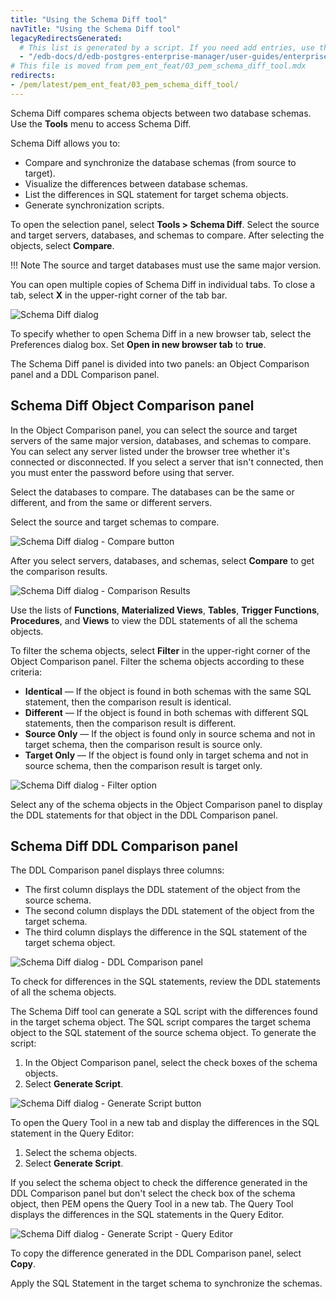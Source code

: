 ```yaml
---
title: "Using the Schema Diff tool"
navTitle: "Using the Schema Diff tool"
legacyRedirectsGenerated:
  # This list is generated by a script. If you need add entries, use the `legacyRedirects` key.
  - "/edb-docs/d/edb-postgres-enterprise-manager/user-guides/enterprise-features-guide/8.0/pem_schema_diff_tool.html"
# This file is moved from pem_ent_feat/03_pem_schema_diff_tool.mdx
redirects:
- /pem/latest/pem_ent_feat/03_pem_schema_diff_tool/
---
```


Schema Diff compares schema objects between two database schemas. Use the **Tools** menu to access Schema Diff.

Schema Diff allows you to:

-   Compare and synchronize the database schemas (from source to target).
-   Visualize the differences between database schemas.
-   List the differences in SQL statement for target schema objects.
-   Generate synchronization scripts.

To open the selection panel, select **Tools > Schema Diff**. Select the source and target servers, databases, and schemas to compare. After selecting the objects, select **Compare**.

!!! Note
    The source and target databases must use the same major version.

You can open multiple copies of Schema Diff in individual tabs. To close a tab, select **X** in the upper-right corner of the tab bar.

![Schema Diff dialog](images/schema_diff_dialog.png)

To specify whether to open Schema Diff in a new browser tab, select the Preferences dialog box. Set **Open in new browser tab** to **true**.

The Schema Diff panel is divided into two panels: an Object Comparison panel and a DDL Comparison panel.

## Schema Diff Object Comparison panel

In the Object Comparison panel, you can select the source and target servers of the same major version, databases, and schemas to compare. You can select any server listed under the browser tree whether it's connected or disconnected. If you select a server that isn't connected, then you must enter the password before using that server.

Select the databases to compare. The databases can be the same or different, and from the same or different servers.

Select the source and target schemas to compare.

![Schema Diff dialog - Compare button](images/schema_diff_compare_button.png)

After you select servers, databases, and schemas, select **Compare** to get the comparison results.

![Schema Diff dialog - Comparison Results](images/schema_diff_comparison_results.png)

Use the lists of **Functions**, **Materialized Views**, **Tables**, **Trigger Functions**, **Procedures**, and **Views** to view the DDL statements of all the schema objects.

To filter the schema objects, select **Filter** in the upper-right corner of the Object Comparison panel. Filter the schema objects according to these criteria:

-   **Identical** &mdash; If the object is found in both schemas with the same SQL statement, then the comparison result is identical.
-   **Different** &mdash; If the object is found in both schemas with different SQL statements, then the comparison result is different.
-   **Source Only** &mdash; If the object is found only in source schema and not in target schema, then the comparison result is source only.
-   **Target Only** &mdash; If the object is found only in target schema and not in source schema, then the comparison result is target only.

![Schema Diff dialog - Filter option](images/schema_diff_filter_option.png)

Select any of the schema objects in the Object Comparison panel to display the DDL statements for that object in the DDL Comparison panel.

## Schema Diff DDL Comparison panel

The DDL Comparison panel displays three columns:

-   The first column displays the DDL statement of the object from the source schema.
-   The second column displays the DDL statement of the object from the target schema.
-   The third column displays the difference in the SQL statement of the target schema object.

![Schema Diff dialog - DDL Comparison panel](images/schema_diff_DDL_comparison.png)

To check for differences in the SQL statements, review the DDL statements of all the schema objects.

The Schema Diff tool can generate a SQL script with the differences found in the target schema object. The SQL script compares the target schema object to the SQL statement of the source schema object. To generate the script:
1.   In the Object Comparison panel, select the check boxes of the schema objects.
1.   Select **Generate Script**.

![Schema Diff dialog - Generate Script button](images/schema_diff_generate_script.png)

To open the Query Tool in a new tab and display the differences in the SQL statement in the Query Editor: 
1.   Select the schema objects.
1.   Select **Generate Script**.

If you select the schema object to check the difference generated in the DDL Comparison panel but don't select the check box of the schema object, then PEM opens the Query Tool in a new tab. The Query Tool displays the differences in the SQL statements in the Query Editor.

![Schema Diff dialog - Generate Script - Query Editor](images/schema_diff_generate_script_query_editor.png)

To copy the difference generated in the DDL Comparison panel, select **Copy**.

Apply the SQL Statement in the target schema to synchronize the schemas.
